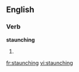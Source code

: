 ==English==

===Verb===
'''staunching'''

# {{present participle of|[[staunch]]}}

[[fr:staunching]]
[[vi:staunching]]